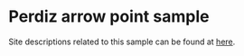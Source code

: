 # Perdiz arrow point sample

Site descriptions related to this sample can be found at [here](https://aksel-blaise.github.io/perdiz/perdiz-arrow-point-sample.html).
